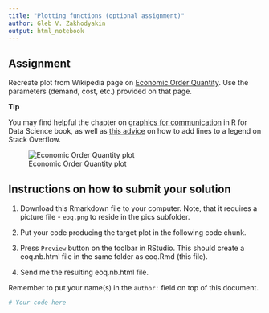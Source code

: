 ```yaml
---
title: "Plotting functions (optional assignment)"
author: Gleb V. Zakhodyakin
output: html_notebook
---
```


## Assignment

Recreate plot from Wikipedia page on [Economic Order Quantity](https://en.wikipedia.org/wiki/Economic_order_quantity).
Use the parameters (demand, cost, etc.) provided on that page.

**Tip**

You may find helpful the chapter on [graphics for communication](http://r4ds.had.co.nz/graphics-for-communication.html) in R for Data Science book, as well as [this advice](http://stackoverflow.com/questions/10747307/legend-placement-ggplot-relative-to-plotting-region) on how to add lines to a legend on Stack Overflow.

![Economic Order Quantity plot](pics/eoq.png)

## Instructions on how to submit your solution

1. Download this Rmarkdown file to your computer. Note, that it requires a picture file - `eoq.png` to reside in the pics subfolder.

2. Put your code producing the target plot in the following code chunk. 

3. Press `Preview` button on the toolbar in RStudio. This should create a eoq.nb.html file in the same folder as eoq.Rmd (this file).

4. Send me the resulting eoq.nb.html file. 

Remember to put your name(s) in the `author:` field on top of this document.

```r
# Your code here

```

